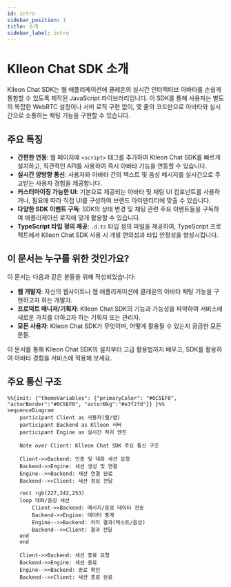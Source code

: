 ```yaml
---
id: intro
sidebar_position: 1
title: 소개
sidebar_label: intro
---
```



<Head>
  <title>{`Klleon Chat SDK 소개 - 실시간 AI 아바타 채팅, LLM, TTS, 립싱크`}</title>
  <meta
    name="description"
    content="Klleon Chat SDK는 실시간 아바타 채팅, 음성 합성(TTS), LLM 연동, 립싱크 등 다양한 AI 기술을 웹에서 쉽게 구현할 수 있는 JavaScript 라이브러리입니다. 별도의 서버 없이 아바타와 대화를 시작하세요."
  />
  <meta
    name="keywords"
    content="Klleon Chat SDK, 디지털 휴먼, AI 아바타, 자바스크립트 SDK, 실시간 채팅, LLM, TTS, 립싱크, 대화형 인공지능, 웹 아바타 챗봇, 클레온, AI 스타트업, 웹 기반 AI, 아바타 음성 채팅, 타입스크립트 지원"
  />
</Head>

# Klleon Chat SDK 소개

Klleon Chat SDK는 웹 애플리케이션에 클레온의 실시간 인터랙티브 아바타를 손쉽게 통합할 수 있도록 제작된 JavaScript 라이브러리입니다. 이 SDK를 통해 사용자는 별도의 복잡한 WebRTC 설정이나 서버 로직 구현 없이, 몇 줄의 코드만으로 아바타와 실시간으로 소통하는 채팅 기능을 구현할 수 있습니다.

## 주요 특징

- **간편한 연동**: 웹 페이지에 `<script>` 태그를 추가하여 Klleon Chat SDK를 빠르게 설치하고, 직관적인 API를 사용하여 즉시 아바타 기능을 연동할 수 있습니다.
- **실시간 양방향 통신**: 사용자와 아바타 간의 텍스트 및 음성 메시지를 실시간으로 주고받는 사용자 경험을 제공합니다.
- **커스터마이징 가능한 UI**: 기본으로 제공되는 아바타 및 채팅 UI 컴포넌트를 사용하거나, 필요에 따라 직접 UI를 구성하여 브랜드 아이덴티티에 맞출 수 있습니다.
- **다양한 SDK 이벤트 구독**: SDK의 상태 변경 및 채팅 관련 주요 이벤트들을 구독하여 애플리케이션 로직에 맞게 활용할 수 있습니다.
- **TypeScript 타입 정의 제공**: `.d.ts` 타입 정의 파일을 제공하여, TypeScript 프로젝트에서 Klleon Chat SDK 사용 시 개발 편의성과 타입 안정성을 향상시킵니다.

## 이 문서는 누구를 위한 것인가요?

이 문서는 다음과 같은 분들을 위해 작성되었습니다:

- **웹 개발자**: 자신의 웹사이트나 웹 애플리케이션에 클레온의 아바타 채팅 기능을 구현하고자 하는 개발자.
- **프로덕트 매니저/기획자**: Klleon Chat SDK의 기능과 가능성을 파악하여 서비스에 새로운 가치를 더하고자 하는 기획자 또는 관리자.
- **모든 사용자**: Klleon Chat SDK가 무엇이며, 어떻게 활용될 수 있는지 궁금한 모든 분들.

이 문서를 통해 Klleon Chat SDK의 설치부터 고급 활용법까지 배우고, SDK를 활용하여 아바타 경험을 서비스에 적용해 보세요.

## 주요 통신 구조

```mermaid
%%{init: {"themeVariables": {"primaryColor": "#0C5EF0", "actorBorder":"#0C5EF0", "actorBkg":"#e3f2fd"}} }%%
sequenceDiagram
    participant Client as 사용자(웹/앱)
    participant Backend as Klleon 서버
    participant Engine as 실시간 처리 엔진

    Note over Client: Klleon Chat SDK 주요 통신 구조

    Client->>Backend: 인증 및 대화 세션 요청
    Backend->>Engine: 세션 생성 및 연결
    Engine-->>Backend: 세션 연결 완료
    Backend-->>Client: 세션 정보 전달

    rect rgb(227,242,253)
    loop 대화/음성 세션
        Client->>Backend: 메시지/음성 데이터 전송
        Backend->>Engine: 데이터 중계
        Engine-->>Backend: 처리 결과(텍스트/음성)
        Backend-->>Client: 결과 전달
    end
    end

    Client->>Backend: 세션 종료 요청
    Backend->>Engine: 세션 종료
    Engine-->>Backend: 종료 확인
    Backend-->>Client: 세션 종료 완료
```
